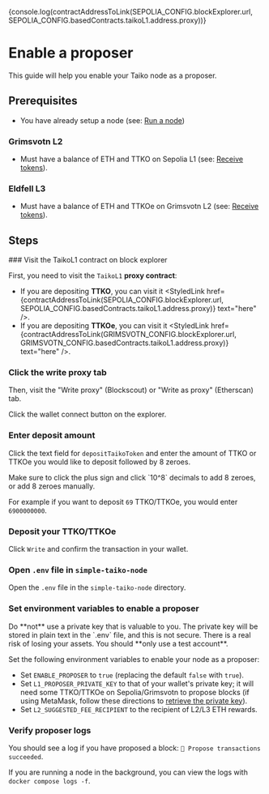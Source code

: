 
{console.log(contractAddressToLink(SEPOLIA_CONFIG.blockExplorer.url, SEPOLIA_CONFIG.basedContracts.taikoL1.address.proxy))}

# Enable a proposer

This guide will help you enable your Taiko node as a proposer.

## Prerequisites

- You have already setup a node (see: [Run a node](/docs/guides/run-a-node))

### Grimsvotn L2

- Must have a balance of ETH and TTKO on Sepolia L1 (see: [Receive tokens](/docs/guides/receive-tokens)).

### Eldfell L3

- Must have a balance of ETH and TTKOe on Grimsvotn L2 (see: [Receive tokens](/docs/guides/receive-tokens)).

## Steps

<Steps>
### Visit the TaikoL1 contract on block explorer

First, you need to visit the `TaikoL1` **proxy contract**:

- If you are depositing **TTKO**, you can visit it <StyledLink href={contractAddressToLink(SEPOLIA_CONFIG.blockExplorer.url, SEPOLIA_CONFIG.basedContracts.taikoL1.address.proxy)} text="here" />.
- If you are depositing **TTKOe**, you can visit it <StyledLink href={contractAddressToLink(GRIMSVOTN_CONFIG.blockExplorer.url, GRIMSVOTN_CONFIG.basedContracts.taikoL1.address.proxy)} text="here" />.

### Click the write proxy tab

Then, visit the "Write proxy" (Blockscout) or "Write as proxy" (Etherscan) tab.

Click the wallet connect button on the explorer.

### Enter deposit amount

Click the text field for `depositTaikoToken` and enter the amount of TTKO or TTKOe you would like to deposit followed by 8 zeroes.

<Callout type="warning">
  Make sure to click the plus sign and click `10^8` decimals to add 8 zeroes, or
  add 8 zeroes manually.
</Callout>

For example if you want to deposit `69` TTKO/TTKOe, you would enter `6900000000`.

### Deposit your TTKO/TTKOe

Click `Write` and confirm the transaction in your wallet.

### Open `.env` file in `simple-taiko-node`

Open the `.env` file in the `simple-taiko-node` directory.

### Set environment variables to enable a proposer

<Callout type="warning">
  Do **not** use a private key that is valuable to you. The private key will be
  stored in plain text in the `.env` file, and this is not secure. There is a
  real risk of losing your assets. You should **only use a test account**.
</Callout>

Set the following environment variables to enable your node as a proposer:

- Set `ENABLE_PROPOSER` to `true` (replacing the default `false` with `true`).
- Set `L1_PROPOSER_PRIVATE_KEY` to that of your wallet's private key; it will need some TTKO/TTKOe on Sepolia/Grimsvotn to propose blocks (if using MetaMask, follow these directions to [retrieve the private key](https://metamask.zendesk.com/hc/en-us/articles/360015289632-How-to-export-an-account-s-private-key)).
- Set `L2_SUGGESTED_FEE_RECIPIENT` to the recipient of L2/L3 ETH rewards.

### Verify proposer logs

You should see a log if you have proposed a block: `📝 Propose transactions succeeded`.

If you are running a node in the background, you can view the logs with `docker compose logs -f`.

</Steps>
